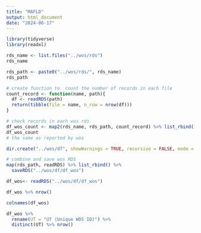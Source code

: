 ---
title: "MAFLD"
output: html_document
date: "2024-06-17"
---

```{r}
library(tidyverse)
library(readxl)
```


```{r}
rds_name <- list.files("../wos/rds")
rds_name
```

```{r}
rds_path <- paste0("../wos/rds/", rds_name)
rds_path
```

```{r}
# create function to  count the number of records in each file
count_record <- function(name, path){
  df <- readRDS(path)
  return(tibble(file = name, n_row = nrow(df)))
}
```

```{r}
# check records in each wos rds
df_wos_count <- map2(rds_name, rds_path, count_record) %>% list_rbind()
df_wos_count
# the same as reported by wos
```

```{r}
dir.create("../wos/df", showWarnings = TRUE, recursive = FALSE, mode = "0777")
```


```{r}
# combine and save wos RDS
map(rds_path, readRDS) %>% list_rbind() %>%
  saveRDS("../wos/df/df_wos")
```

```{r}
df_wos<- readRDS("../wos/df/df_wos")
```

```{r}
df_wos %>% nrow()
```

```{r}
colnames(df_wos)
```


```{r}
df_wos %>% 
  rename(UT = "UT (Unique WOS ID)") %>%
  distinct(UT) %>% nrow()
```

